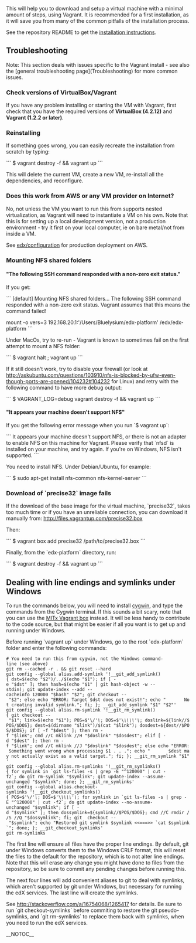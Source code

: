This will help you to download and setup a virtual machine 
with a minimal amount of steps, using Vagrant. It is recommended for a first 
installation, as it will save you from many of the common pitfalls of the
installation process.

See the repository README to get the [https://github.com/edx/edx-platform#installation---the-first-time installation instructions].

== Troubleshooting ==

Note: This section deals with issues specific to the Vagrant install - see also the [general troubleshooting page](Troubleshooting) for more common issues.

=== Check versions of VirtualBox/Vagrant ===

If you have any problem installing or starting the VM with Vagrant, first check that you have the required versions of '''VirtualBox (4.2.12)''' and '''Vagrant (1.2.2 or later)'''.

=== Reinstalling ===

If something goes wrong, you can easily recreate the installation from scratch by 
typing:

```
$ vagrant destroy -f && vagrant up
```

This will delete the current VM, create a new VM, re-install all the dependencies,
and reconfigure.

=== Does this work from AWS or any VM provider on Internet? ===

No, not unless the VM you want to run this from supports nested virtualization, as Vagrant will need to instantiate a VM on his own. Note that this is for setting up a local development version, not a production
environment - try it first on your local computer, ie on bare metal/not from inside a VM.

See [https://github.com/edx/configuration edx/configuration] for production deployment on AWS.

=== Mounting NFS shared folders ===

==== "The following SSH command responded with a non-zero exit status." ====

If you get:

```
[default] Mounting NFS shared folders...
The following SSH command responded with a non-zero exit status.
Vagrant assumes that this means the command failed!

mount -o vers=3 192.168.20.1:'/Users/Bluelysium/edx-platform' /edx/edx-platform
```

Under MacOs, try to re-run - Vagrant is known to sometimes fail on the first attempt to mount a NFS folder: 

```
$ vagrant halt ; vagrant up
```

If it still doesn't work, try to disable your firewall (or look at http://askubuntu.com/questions/103910/nfs-is-blocked-by-ufw-even-though-ports-are-opened/104232#104232 for Linux) and retry with the following command to have more debug output:

```
$ VAGRANT_LOG=debug vagrant destroy -f && vagrant up
```

==== "It appears your machine doesn't support NFS" ====

If you get the following error message when you run `$ vagrant up`:

```
It appears your machine doesn't support NFS, or there is not an
adapter to enable NFS on this machine for Vagrant. Please verify
that `nfsd` is installed on your machine, and try again. If you're
on Windows, NFS isn't supported.
```

You need to install NFS. Under Debian/Ubuntu, for example:

```
$ sudo apt-get install nfs-common nfs-kernel-server
```

=== Download of `precise32` image fails ===

If the download of the base image for the virtual machine, `precise32`, takes too much time or if you have an unreliable connection, you can download it manually from: http://files.vagrantup.com/precise32.box

Then:

```
$ vagrant box add precise32 /path/to/precise32.box
```

Finally, from the `edx-platform` directory, run:

```
$ vagrant destroy -f && vagrant up
```

== Dealing with line endings and symlinks under Windows ==

To run the commands below, you will need to install [http://cygwin.com/install.html cygwin], and type the commands from the Cygwin terminal. If this sounds a bit scary, note that you can use the [https://people.csail.mit.edu/ichuang/edx/ MITx Vagrant box] instead. It will be less handy to contribute to the code source, but that might be easier if all you want is to get up and running under Windows.

Before running `vagrant up` under Windows, go to the root `edx-platform` folder 
and enter the following commands:

 # You need to run this from cygwin, not the Windows command-line (see above)
 git rm --cached -r . && git reset --hard
 git config --global alias.add-symlink '!__git_add_symlink(){ dst=$(echo "$2")/../$(echo "$1"); if [ -e "$dst" ]; then hash=$(echo "$1" | git hash-object -w --stdin); git update-index --add --cacheinfo 120000 "$hash" "$2"; git checkout -- "$2"; else echo "ERROR: Target $dst does not exist!"; echo "       Not creating invalid symlink."; fi; }; __git_add_symlink "$1" "$2"'
 git config --global alias.rm-symlink '!__git_rm_symlink(){ git checkout -- "$1"; link=$(echo "$1"); POS=$'\''/'\''; DOS=$'\''\\\\'\''; doslink=${link//$POS/$DOS}; dest=$(dirname "$link")/$(cat "$link"); dosdest=${dest//$POS/$DOS}; if [ -f "$dest" ]; then rm -f "$link"; cmd //C mklink //H "$doslink" "$dosdest"; elif [ -d "$dest" ]; then rm -f "$link"; cmd //C mklink //J "$doslink" "$dosdest"; else echo "ERROR: Something went wrong when processing $1 . . ."; echo "       $dest may not actually exist as a valid target."; fi; }; __git_rm_symlink "$1"'
 git config --global alias.rm-symlinks '!__git_rm_symlinks(){ for symlink in `git ls-files -s | grep -E "^120000" | cut -f2`; do git rm-symlink "$symlink"; git update-index --assume-unchanged "$symlink"; done; }; __git_rm_symlinks'
 git config --global alias.checkout-symlinks '!__git_checkout_symlinks(){ POS=$'\''/'\''; DOS=$'\''\\\\'\''; for symlink in `git ls-files -s | grep -E "^120000" | cut -f2`; do git update-index --no-assume-unchanged "$symlink"; if [ -d "$symlink" ]; then dossymlink=${symlink//$POS/$DOS}; cmd //C rmdir //S //Q "$dossymlink"; fi; git  checkout -- "$symlink"; echo "Restored git symlink $symlink <<===>> `cat $symlink`"; done; }; __git_checkout_symlinks'
 git rm-symlinks

The first line will ensure all files have the proper line endings. By default, 
git under Windows converts them to the Windows CRLF format, this will reset the 
files to the default for the repository, which is to not alter line endings.
Note that this will erase any change you might have done to files from the
repository, so be sure to commit any pending changes before running this.

The next four lines will add convenient aliases to git to deal with symlinks,
which aren't supported by git under Windows, but necessary for running the edX
services. The last line will create the symlinks.

See http://stackoverflow.com/a/16754068/1265417 for details. Be sure to run 
`git checkout-symlinks` before commiting to restore the git pseudo-symlinks, 
and `git rm-symlinks` to replace them back with symlinks, when you need to run 
the edX services.

__NOTOC__